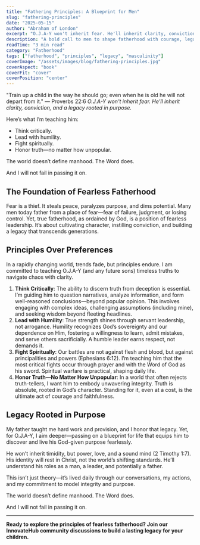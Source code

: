 ```yaml
---
title: "Fathering Principles: A Blueprint for Men"
slug: "fathering-principles"
date: "2025-05-15"
author: "Abraham of London"
excerpt: "O.J.A-Y won't inherit fear. He'll inherit clarity, conviction, and a legacy rooted in purpose."
description: "A bold call to men to shape fatherhood with courage, legacy, and intentionality."
readTime: "3 min read"
category: "Fatherhood"
tags: ["fatherhood", "principles", "legacy", "masculinity"]
coverImage: "/assets/images/blog/fathering-principles.jpg"
coverAspect: "book"
coverFit: "cover"
coverPosition: "center"
---
```


"Train up a child in the way he should go; even when he is old he will not depart from it." — Proverbs 22:6
*O.J.A-Y won't inherit fear. He'll inherit clarity, conviction, and a legacy rooted in purpose.*

Here’s what I’m teaching him:

- Think critically.
- Lead with humility.
- Fight spiritually.
- Honor truth—no matter how unpopular.

The world doesn’t define manhood. The Word does.

And I will not fail in passing it on.

## The Foundation of Fearless Fatherhood

Fear is a thief. It steals peace, paralyzes purpose, and dims potential. Many men today father from a place of fear—fear of failure, judgment, or losing control. Yet, true fatherhood, as ordained by God, is a position of fearless leadership. It’s about cultivating character, instilling conviction, and building a legacy that transcends generations.

## Principles Over Preferences

In a rapidly changing world, trends fade, but principles endure. I am committed to teaching O.J.A-Y (and any future sons) timeless truths to navigate chaos with clarity.

1. **Think Critically**: The ability to discern truth from deception is essential. I’m guiding him to question narratives, analyze information, and form well-reasoned conclusions—beyond popular opinion. This involves engaging with complex ideas, challenging assumptions (including mine), and seeking wisdom beyond fleeting headlines.
2. **Lead with Humility**: True strength shines through servant leadership, not arrogance. Humility recognizes God’s sovereignty and our dependence on Him, fostering a willingness to learn, admit mistakes, and serve others sacrificially. A humble leader earns respect, not demands it.
3. **Fight Spiritually**: Our battles are not against flesh and blood, but against principalities and powers (Ephesians 6:12). I’m teaching him that the most critical fights occur through prayer and with the Word of God as his sword. Spiritual warfare is practical, shaping daily life.
4. **Honor Truth—No Matter How Unpopular**: In a world that often rejects truth-tellers, I want him to embody unwavering integrity. Truth is absolute, rooted in God’s character. Standing for it, even at a cost, is the ultimate act of courage and faithfulness.

## Legacy Rooted in Purpose

My father taught me hard work and provision, and I honor that legacy. Yet, for O.J.A-Y, I aim deeper—passing on a blueprint for life that equips him to discover and live his God-given purpose fearlessly.

He won’t inherit timidity, but power, love, and a sound mind (2 Timothy 1:7). His identity will rest in Christ, not the world’s shifting standards. He’ll understand his roles as a man, a leader, and potentially a father.

This isn’t just theory—it’s lived daily through our conversations, my actions, and my commitment to model integrity and purpose.

The world doesn’t define manhood. The Word does.

And I will not fail in passing it on.

---

**Ready to explore the principles of fearless fatherhood? Join our InnovateHub community discussions to build a lasting legacy for your children.**

